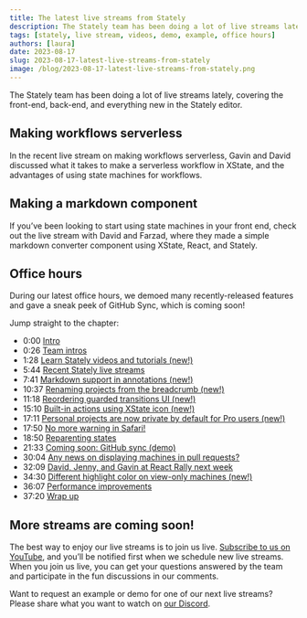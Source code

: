 ```yaml
---
title: The latest live streams from Stately
description: The Stately team has been doing a lot of live streams lately, covering the front-end, back-end, and everything new in the Stately editor.
tags: [stately, live stream, videos, demo, example, office hours]
authors: [laura]
date: 2023-08-17
slug: 2023-08-17-latest-live-streams-from-stately
image: /blog/2023-08-17-latest-live-streams-from-stately.png
---
```


The Stately team has been doing a lot of live streams lately, covering the front-end, back-end, and everything new in the Stately editor.

<!--truncate-->

## Making workflows serverless

In the recent live stream on making workflows serverless, Gavin and David discussed what it takes to make a serverless workflow in XState, and the advantages of using state machines for workflows.

<YouTube id="FgzRFth-L_U" />

## Making a markdown component

If you’ve been looking to start using state machines in your front end, check out the live stream with David and Farzad, where they made a simple markdown converter component using XState, React, and Stately.

<YouTube id="O3gyB37a43U" />

## Office hours

During our latest office hours, we demoed many recently-released features and gave a sneak peek of GitHub Sync, which is coming soon!

<YouTube id="WelBycMg2eA" />

Jump straight to the chapter:

- 0:00 [Intro](https://youtube.com/watch?v=WelBycMg2eA&t=0s)
- 0:26 [Team intros](https://youtube.com/watch?v=WelBycMg2eA&t=26s)
- 1:28 [Learn Stately videos and tutorials (new!)](https://youtube.com/watch?v=WelBycMg2eA&t=88s)
- 5:44 [Recent Stately live streams](https://youtube.com/watch?v=WelBycMg2eA&t=344s)
- 7:41 [Markdown support in annotations (new!)](https://youtube.com/watch?v=WelBycMg2eA&t=461s)
- 10:37 [Renaming projects from the breadcrumb (new!)](https://youtube.com/watch?v=WelBycMg2eA&t=637s)
- 11:18 [Reordering guarded transitions UI (new!)](https://youtube.com/watch?v=WelBycMg2eA&t=678s)
- 15:10 [Built-in actions using XState icon (new!)](https://youtube.com/watch?v=WelBycMg2eA&t=910s)
- 17:11 [Personal projects are now private by default for Pro users (new!)](https://youtube.com/watch?v=WelBycMg2eA&t=1031s)
- 17:50 [No more warning in Safari!](https://youtube.com/watch?v=WelBycMg2eA&t=1070s)
- 18:50 [Reparenting states](https://youtube.com/watch?v=WelBycMg2eA&t=1130s)
- 21:33 [Coming soon: GitHub sync (demo)](https://youtube.com/watch?v=WelBycMg2eA&t=1293s)
- 30:04 [Any news on displaying machines in pull requests?](https://youtube.com/watch?v=WelBycMg2eA&t=1804s)
- 32:09 [David, Jenny, and Gavin at React Rally next week](https://youtube.com/watch?v=WelBycMg2eA&t=1929s)
- 34:30 [Different highlight color on view-only machines (new!)](https://youtube.com/watch?v=WelBycMg2eA&t=2070s)
- 36:07 [Performance improvements](https://youtube.com/watch?v=WelBycMg2eA&t=2167s)
- 37:20 [Wrap up](https://youtube.com/watch?v=WelBycMg2eA&t=2240s)

## More streams are coming soon!

The best way to enjoy our live streams is to join us live. [Subscribe to us on YouTube](https://www.youtube.com/@Statelyai), and you’ll be notified first when we schedule new live streams. When you join us live, you can get your questions answered by the team and participate in the fun discussions in our comments.

Want to request an example or demo for one of our next live streams? Please share what you want to watch on [our Discord](https://discord.gg/xstate).
